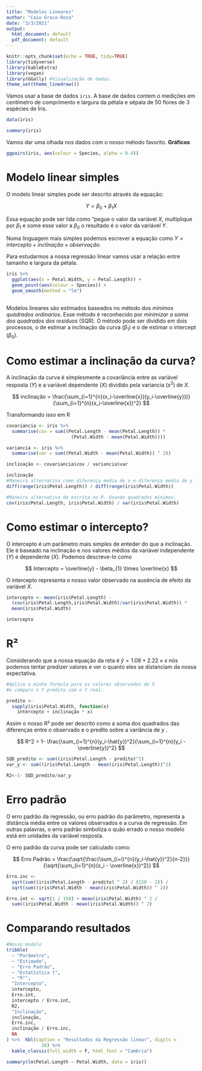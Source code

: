```yaml
---
title: "Modelos Lineares"
author: "Caio Graco-Roza"
date: "3/3/2021"
output:
  html_document: default
  pdf_document: default
---
```


```r
knitr::opts_chunk$set(echo = TRUE, tidy=TRUE)
library(tidyverse)
library(kableExtra)
library(vegan)
library(GGally) #Visualização de dados.
theme_set(theme_linedraw())

```

Vamos usar a base de dados `iris`. A base de dados contem o medições em centímetro de comprimento e largura da pétala e sépala de 50 flores de 3 espécies de Íris.

```r
data(iris)

summary(iris)
```

Vamos dar uma olhada nos dados com o nosso método favorito. **Gráficos**

```r
ggpairs(iris, aes(colour = Species, alpha = 0.4))
```

# Modelo linear simples

O modelo linear simples pode ser descrito através da equação:

$$
Y = \beta_0 + \beta_1X
$$

Essa equação pode ser lida como "pegue o valor da variável $X$, multiplique por $\beta_1$ e some esse valor a $\beta_0$ o resultado é o valor da variável $Y$.

Numa linguagem mais simples podemos escrever a equação como $Y = intercepto + inclinação\times observação$.

Para estudarmos a nossa regressão linear vamos usar a relação entre tamanho e largura da pétala.

```r
iris %>%
  ggplot(aes(x = Petal.Width, y = Petal.Length)) +
  geom_point(aes(colour = Species)) +
  geom_smooth(method = "lm")
  
```

Modelos lineares são estimados baseados no método dos *minimos quadrados ordinarios*. Esse método é reconhecido por *minimizar a soma dos quadrados dos resíduos* (SQR). O método pode ser dividido em dois processos, o de estimar a inclinação da curva ($\beta_1$) e o de estimar o intercept ($\beta_0$).

# Como estimar a inclinação da curva?

A inclinação da curva é simplesmente a covariância entre as variável resposta ($Y$) e a variável dependente ($X$) dividido pela variancia ($s^2$) de $X$.

$$
inclinação = \frac{\sum_{i=1}^{n}(x_i-\overline{x})(y_i-\overline{y}))}{\sum_{i=1}^{n}(x_i-\overline{x})^2}
$$

Transformando isso em R

```r

covariancia <- iris %>%
  summarise(cov = sum((Petal.Length - mean(Petal.Length)) *
                        (Petal.Width - mean(Petal.Width))))

variancia <- iris %>%
  summarise(var = sum((Petal.Width - mean(Petal.Width)) ^ 2))

inclinação <- covariancia$cov / variancia$var

inclinação
#Maneira alternativa como diferença média de x e diferença média de y
diff(range(iris$Petal.Length)) / diff(range(iris$Petal.Width))

#Maneira alternativa de escrita no R. Usando quadrados minimos.
cov(iris$Petal.Length, iris$Petal.Width) / var(iris$Petal.Width)

```

# Como estimar o intercepto?

O intercepto é um parâmetro mais simples de enteder do que a inclinação. Ele é baseado na inclinação e nos valores médios da variável independente ($Y$) e dependente ($X$). Podemos descreve-lo como

$$
Intercepto = \overline{y} - \beta_{1} \times \overline{x}
$$

O intercepto representa o nosso valor observado na ausência de efeito da variável $X$.

```r

intercepto <- mean(iris$Petal.Length) -
  (cov(iris$Petal.Length,iris$Petal.Width)/var(iris$Petal.Width)) *
  mean(iris$Petal.Width)

intercepto
```

# R²

Considerando que a nossa equação da reta é $\hat{y}= 1.08 + 2.22\times x$ nós podemos tentar predizer valores e ver o quanto eles se distanciam da nossa expectativa.

```r
#Aplico a minha formula para os valores observados de X
#e comparo o Y predito com o Y real.

predito <-
  sapply(iris$Petal.Width, function(x)
    intercepto + inclinação * x)


```

Assim o nosso R² pode ser descrito como a soma dos quadrados das diferenças entre o observado e o predito sobre a variância de $y$ .

$$
R^2 = 1- \frac{\sum_{i=1}^{n}(y_i-\hat{y})^2}{\sum_{i=1}^{n}(y_i - \overline{y})^2}
$$

```r

SQD_predito <- sum((iris$Petal.Length - predito)^2)
var_y <- sum((iris$Petal.Length - mean(iris$Petal.Length))^2)

R2<-1- SQD_predito/var_y

```

# Erro padrão

O erro padrão da regressão, ou erro padrão do parâmetro, representa a distância média entre os valores observados e a curva de regressão. Em outras palavras, o erro padrão simboliza o quão errado o nosso modelo está em unidades da variável resposta.

O erro padrão da curva pode ser calculado como:

$$
Erro Padrão = \frac{\sqrt{\frac{\sum_{i=i}^{n}(y_i-\hat{y})^2}{n-2}}}{\sqrt{\sum_{i=1}^{n}(x_i - \overline{x})^2}}
$$

```r
Erro.inc <-
  sqrt(sum((iris$Petal.Length - predito) ^ 2) / (150 - 2)) /
  sqrt(sum((iris$Petal.Width - mean(iris$Petal.Width)) ^ 2))

Erro.int <- sqrt(1 / 150) + mean(iris$Petal.Width) ^ 2 /
  sum((iris$Petal.Width - mean(iris$Petal.Width)) ^ 2)
```

# 

# Comparando resultados

```r
#Nosso modelo
tribble(
  ~ "Parâmetro",
  ~ "Estimado",
  ~ "Erro Padrão",
  ~ "Estatística t",
  ~ "R²",
  "Intercepto",
  intercepto,
  Erro.int,
  intercepto / Erro.int,
  R2,
  "Inclinação",
  inclinação,
  Erro.inc,
  inclinação / Erro.inc,
  NA
) %>%  kbl(caption = "Resultados da Regressão linear", digits =
             16) %>%
  kable_classic(full_width = F, html_font = "Cambria")

summary(lm(Petal.Length ~ Petal.Width, data = iris))

```
